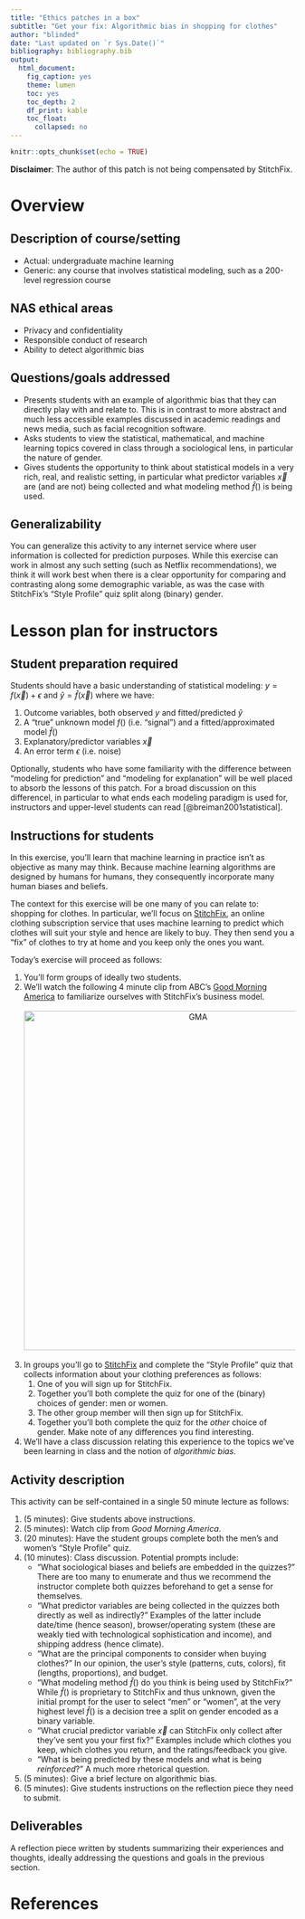 ```yaml
---
title: "Ethics patches in a box"
subtitle: "Get your fix: Algorithmic bias in shopping for clothes"
author: "blinded"
date: "Last updated on `r Sys.Date()`"
bibliography: bibliography.bib
output:
  html_document:
    fig_caption: yes
    theme: lumen
    toc: yes
    toc_depth: 2
    df_print: kable
    toc_float:
      collapsed: no
---
```


```r
knitr::opts_chunk$set(echo = TRUE)
```

**Disclaimer**: The author of this patch is not being compensated by StitchFix.

# Overview

## Description of course/setting

- Actual: undergraduate machine learning
- Generic: any course that involves statistical modeling, such as a 200-level regression course

## NAS ethical areas

- Privacy and confidentiality
- Responsible conduct of research
- Ability to detect algorithmic bias

## Questions/goals addressed

- Presents students with an example of algorithmic bias that they can directly play with and relate to. This is in contrast to more abstract and much less accessible examples discussed in academic readings and news media, such as facial recognition software.
- Asks students to view the statistical, mathematical, and machine learning topics covered in class through a sociological lens, in particular the nature of gender.
- Gives students the opportunity to think about statistical models in a very rich, real, and realistic setting, in particular what predictor variables $\vec{x}$ are (and are not) being collected and what modeling method $\widehat{f}()$ is being used.


## Generalizability

You can generalize this activity to any internet service where user information is collected for prediction purposes. While this exercise can work in almost any such setting (such as Netflix recommendations), we think it will work best when there is a clear opportunity for comparing and contrasting along some demographic variable, as was the case with StitchFix's "Style Profile" quiz split along (binary) gender.



# Lesson plan for instructors

## Student preparation required

Students should have a basic understanding of statistical modeling: $y = f(\vec{x}) + \epsilon$ and $\widehat{y} = \widehat{f}(\vec{x})$ where we have:

1. Outcome variables, both observed $y$ and fitted/predicted $\widehat{y}$
1. A "true" unknown model $f()$ (i.e. "signal") and a fitted/approximated model $\widehat{f}()$
1. Explanatory/predictor variables $\vec{x}$
1. An error term $\epsilon$ (i.e. noise)

Optionally, students who have some familiarity with the difference between "modeling for prediction" and "modeling for explanation" will be well placed to absorb the lessons of this patch. For a broad discussion on this differencel, in particular to what ends each modeling paradigm is used for, instructors and upper-level students can read [@breiman2001statistical].



## Instructions for students

In this exercise, you'll learn that machine learning in practice isn't as objective as many may think. Because machine learning algorithms are designed by humans for humans, they consequently incorporate many human biases and beliefs. 

The context for this exercise will be one many of you can relate to: shopping for clothes. In particular, we'll focus on [StitchFix](https://www.stitchfix.com/), an online clothing subscription service that uses machine learning to predict which clothes will suit your style and hence are likely to buy. They then send you a "fix" of clothes to try at home and you keep only the ones you want.

Today's exercise will proceed as follows:

1. You'll form groups of ideally two students.
1. We'll watch the following 4 minute clip from ABC's [Good Morning America](http://abcnews.go.com/Lifestyle/clothing-box-services-stitch-fix-wantable-dia/story?id=49794347) to familiarize ourselves with StitchFix's business model.  
</br>
<center>
<a href="http://abcnews.go.com/Lifestyle/clothing-box-services-stitch-fix-wantable-dia/story?id=49794347">
<img border="0" alt="GMA" src="images/stitchfix/GMA.png" width="600">
</a>
</center>
</br>
1. In groups you'll go to [StitchFix](https://www.stitchfix.com/) and complete the "Style Profile" quiz that collects information about your clothing preferences as follows:
    1. One of you will sign up for StitchFix.
    1. Together you'll both complete the quiz for one of the (binary) choices of gender: men or women.
    1. The other group member will then sign up for StitchFix.
    1. Together you'll both complete the quiz for the *other* choice of gender. Make note of any differences you find interesting.
1. We'll have a class discussion relating this experience to the topics we've been learning in class and the notion of *algorithmic bias*.



## Activity description

This activity can be self-contained in a single 50 minute lecture as follows:

1. (5 minutes): Give students above instructions.
1. (5 minutes): Watch clip from *Good Morning America*.
1. (20 minutes): Have the student groups complete both the men's and women's "Style Profile" quiz.
1. (10 minutes): Class discussion. Potential prompts include:
    + "What sociological biases and beliefs are embedded in the quizzes?" There are too many to enumerate and thus we recommend the instructor complete both quizzes beforehand to get a sense for themselves.
    + "What predictor variables are being collected in the quizzes both directly as well as indirectly?" Examples of the latter include date/time (hence season), browser/operating system (these are weakly tied with technological sophistication and income), and shipping address (hence climate).
    + "What are the principal components to consider when buying clothes?" In our opinion, the user's style (patterns, cuts, colors), fit (lengths, proportions), and budget.
    + "What modeling method $\widehat{f}()$ do you think is being used by StitchFix?" While $\widehat{f}()$ is proprietary to StitchFix and thus unknown, given the initial prompt for the user to select "men" or "women", at the very highest level $\widehat{f}()$ is a decision tree a split on gender encoded as a binary variable.
    + "What crucial predictor variable $\vec{x}$ can StitchFix only collect after they've sent you your first fix?" Examples include which clothes you keep, which clothes you return, and the ratings/feedback you give.
    + "What is being predicted by these models and what is being *reinforced*?" A much more rhetorical question. 
1. (5 minutes): Give a brief lecture on algorithmic bias.
1. (5 minutes): Give students instructions on the reflection piece they need to submit.




## Deliverables

A reflection piece written by students summarizing their experiences and thoughts, ideally addressing the questions and goals in the previous section. 




# References
